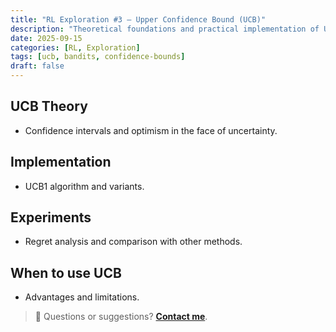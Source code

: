 ```yaml
---
title: "RL Exploration #3 — Upper Confidence Bound (UCB)"
description: "Theoretical foundations and practical implementation of UCB bandits."
date: 2025-09-15
categories: [RL, Exploration]
tags: [ucb, bandits, confidence-bounds]
draft: false
---
```


## UCB Theory

- Confidence intervals and optimism in the face of uncertainty.

## Implementation

- UCB1 algorithm and variants.

## Experiments

- Regret analysis and comparison with other methods.

## When to use UCB

- Advantages and limitations.

> 💬 Questions or suggestions? **[Contact me](../../../contact.qmd)**. 